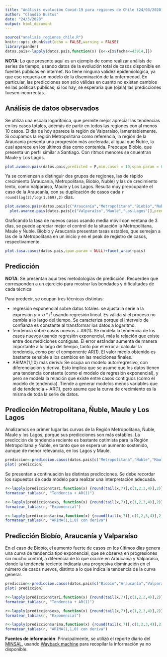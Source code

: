 ```yaml
---
title: "Análisis evolución Covid-19 para regiones de Chile (24/03/2020)"
author: "Claudio Bustos"
date: "24/3/2020"
output: html_document
---
```


```r
source("analisis_regiones_chile.R")
knitr::opts_chunk$set(echo = FALSE,warning = FALSE)
library(pander)
datos.pais<-lapply(datos.pais,function(x) {x<-x[x$fecha<=43914,]})
```

**NOTA**: Lo que presento aquí es un ejemplo de como realizar análisis de series de tiempo, usando datos de la evolución total de casos disponible en fuentes públicas en internet. No tiene ninguna validez epidemiológica, ya que eso requería un modelo de la diseminación de la enfermedad. En particular, las predicciones son solo válidas en cuanto no existan cambios en las políticas públicas; si los hay, se esperaría que (ojalá) las predicciones fuesen incorrectas.

## Análisis de datos observados

Se utiliza una escala logarítmica, que permite mejor apreciar las tendencias en los casos totales, además de partir en todos las regiones con al menos 10 casos. El día de hoy aparece la región de Valparaíso, lamentablemente. Si ocupamos la región Metropolitana como referencia, la región de la Araucanía presenta una progresión más acelerada, al igual que Ñuble, la cual aparece en los últimos días como contenida. Preocupa Biobío, que presenta un perfil similar a Santiago. Con ritmos menores se cnuentran Maule y Los Lagos. 

```r
plot.avance.pais(datos.pais,predicted = F,min.casos = 10,span.param = 0.7)
```


Ya se comienzan a distinguir dos grupos de regiones, las de rápido crecimiento  (Araucanía, Metropolitana, Biobío, Ñuble) y las de crecimiento lento, como Valparaíso, Maule y Los Lagos. Resulta muy preocupante el caso de la Araucanía, con su duplicación de casos cada `r round(log(2)/log(1.569),2)` días.

```r
plot.avance.pais(datos.pais[c("Araucanía","Metropolitana","Biobío","Ñuble")],predicted = T,min.casos = 10, span.param = NULL)+facet_wrap(~pais)
  plot.avance.pais(datos.pais[c("Valparaíso","Maule","Los.Lagos")],predicted = T,min.casos = 10, span.param = NULL)+facet_wrap(~pais)
```

Graficando la tasa de nuevos casos usando media móvil con ventana de 3 días, se puede apreciar mejor el control de la situación la Metropolitana, Maule y Ñuble. Biobío y Araucanía presentan tasas estables, que semejan a las de la Metropolitana en un inicio y en el peak de registro de casos, respectivamente.

```r
plot.tasa.casos(datos.pais,span.param = NULL)+facet_wrap(~pais)
```


## Predicción

**NOTA**: Se presentan aquí tres metodologías de predicción. Recuerden que corresponden a un ejercicio para mostrar las bondades y dificultades de cada técnica

Para predecir, se ocupan tres técnicas distintas:

* regresión exponencial sobre datos totales: se ajusta la serie a la expresión $y=a * r^t$ usando regresión lineal. Es válida si el proceso no cambia a lo largo del tiempo. Se caracteriza porque el intervalo de confianza es constante al transformar los datos a logaritmo. 
* tendencia sobre casos nuevos + AR(1): Se modela la tendencia de los casos nuevos usando regresión exponencial, más la relación que existe entre dos mediciones contiguas. El error estándar aumenta de manera importante a lo largo del tiempo, tanto por el error al calcular la tendencia, como por el componente AR(1). El valor medio obtenido es bastante sensible a los cambios en las mediciones finales.
* ARIMA(1,1,0) más deriva: Se ocupa un modelo autorregresivo, con diferenciación y deriva. Esto implica que se asume que los datos tienen una tendencia constante (como el modelo de regresión exponencial), y pero se modela la relación que existe entre casos contiguos (como el modelo de tendencia). Tiende a generar modelos menos variables que el de tendencia + AR(1), pero asume que la curva de crecimiento es la misma de toda la serie de datos.


## Predicción Metropolitana, Ñuble,  Maule y Los Lagos


Analizamos en primer lugar las curvas de la Región Metropolitana, Ñuble, Maule y los Lagos, porque sus predicciones son más estables. La predicción de tendencia reciente es bastante optimista para la Región Metropolitana y Ñuble, en tanto que se espera un aumento sostenido, aunque de menor relevancia, en los Lagos y Maule.

```r
prediccion<-prediccion.casos(datos.pais[c("Metropolitana","Ñuble","Maule","Los.Lagos")],min.casos = 1)
plot( prediccion)
```

Se presentan a continuación las distintas predicciones. Se debe recordar los supuestos de cada modelo para realizar una interpretación adecuada.

```r
r<-lapply(prediccion$tar1,function(x) {round(tail(x,7)[,c(1,2,3,4)],2)})
formatear_tablas(r, "Tendencia + AR(1)")
```

```r
r<-lapply(prediccion$exp, function(x) {round(tail(x,7)[,c(1,2,3,4)],2)})
formatear_tablas(r, "Exponencial")
```

```r
r<-lapply(prediccion$arima,function(x) {round(tail(x,7)[,c(1,2,3,4)],2)})
formatear_tablas(r, "ARIMA(1,1,0) con deriva")
```


## Predicción Biobío, Araucanía y Valparaíso

En el caso de Biobío, el aumento fuerte de casos en los últimos días genera una curva de tendencia tipo exponencial, que se observa en progresiones sin mucho control, a diferencia de lo que ocurre en Araucanía y Valparaíso, donde la tendencia reciente indicaría una progresiva disminución en el número de casos nuevos, distinto a lo que indica la tendencia de la curva general.

```r
prediccion<-prediccion.casos(datos.pais[c("Biobío","Araucanía","Valparaíso")],min.casos=1)
plot( prediccion)
```

```r
r<-lapply(prediccion$tar1,function(x) {round(tail(x,7)[,c(1,2,3,4)],2)})
formatear_tablas(r, "Tendencia + AR(1)")
```

```r
r<-lapply(prediccion$exp, function(x) {round(tail(x,7)[,c(1,2,3,4)],2)})
formatear_tablas(r, "Exponencial")
```


```r
r<-lapply(prediccion$arima,function(x) {round(tail(x,7)[,c(1,2,3,4)],2)})
formatear_tablas(r, "ARIMA(1,1,0) con deriva")
```


**Fuentes de información**:
Principalmente, se utilizó el reporte diario del [MINSAL](https://www.minsal.cl/nuevo-coronavirus-2019-ncov/casos-confirmados-en-chile-covid-19/), usando [Wayback machine](https://archive.org/web/) para recopilar la información ya no disponible.

